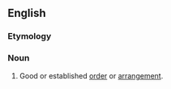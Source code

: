 ==English==

===Etymology===
{{rfe|en}}

===Noun===
{{en-noun|-}}

# Good or established [[order]] or [[arrangement]].